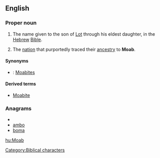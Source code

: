 ==English==
{{wikipedia}}

===Proper noun===
{{en-proper noun}}

# {{biblical}} The name given to the son of [[Lot]] through his eldest daughter, in the [[Hebrew]] [[Bible]].
# The [[nation]] that purportedly traced their [[ancestry]] to '''Moab'''.

====Synonyms====
*{{italbrac|nation descended from Moab}}: [[Moabite]]s

====Derived terms====
*[[Moabite]]

===Anagrams===
* {{alphagram|abmo}}
* [[ambo#English|ambo]]
* [[boma#English|boma]]


[[Category:Biblical characters]]

[[hu:Moab]]